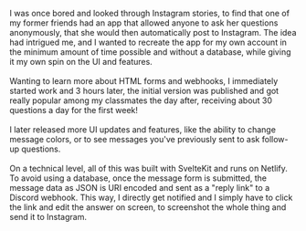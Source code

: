 I was once bored and looked through Instagram stories, to find that one of my former friends had an app that allowed anyone to ask her questions anonymously, that she would then automatically post to Instagram. The idea had intrigued me, and I wanted to recreate the app for my own account in the minimum amount of time possible and without a database, while giving it my own spin on the UI and features.<br><br>
Wanting to learn more about HTML forms and webhooks, I immediately started work and 3 hours later, the initial version was published and got really popular among my classmates the day after, receiving about 30 questions a day for the first week!<br><br>
I later released more UI updates and features, like the ability to change message colors, or to see messages you've previously sent to ask follow-up questions.<br><br>
On a technical level, all of this was built with SvelteKit and runs on Netlify. To avoid using a database, once the message form is submitted, the message data as JSON is URI encoded and sent as a "reply link" to a Discord webhook. This way, I directly get notified and I simply have to click the link and edit the answer on screen, to screenshot the whole thing and send it to Instagram.
